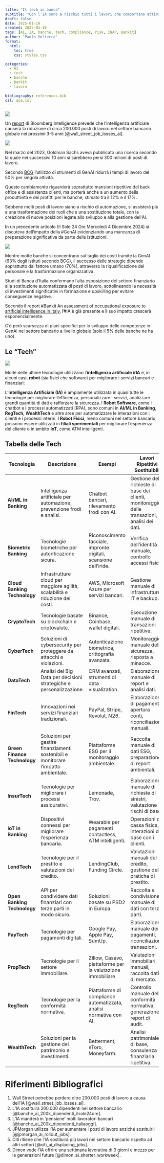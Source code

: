```yaml
---
title: "Il tech in banca"
subtitle: "Con l'IA sono a rischio tutti i lavori che comportano attività di routine e ripetitive. L'IA trasformerà il lavoro"
draft: false
date: 2025-01-10
created: 2025-01-10
tags: [AI, IA, banche, tech, compliance, risk, INAP, Bankit]
author: "Paolo Volterra"
format:
  html:
    toc: true
    css: styles.css

categories:
  - AI
  - tech
  - banche
  - Bankit
  - lavoro
  
bibliography: references.bib
csl: apa.csl
---
```



![](./immagini/efb2edd4-f277-47ab-9f65-b8ca97181251.webp)


Un [report](https://www.bloomberg.com/news/articles/2025-01-09/wall-street-expected-to-shed-200-000-jobs-as-ai-erodes-roles?srnd=technology-ai)  di Bloomberg Intelligence  prevede che l'intelligenza artificiale causerà la riduzione di circa 200.000 posti di lavoro nel settore bancario globale nei prossimi 3-5 anni [@wall_street_job_losses_ai]. 

![](./immagini/Screenshot 2025-01-10 150944.png)

Nel marzo del 2023, Goldman Sachs aveva pubblicato una ricerca secondo la quale nei successivi 10 anni si sarebbero persi 300 milioni di posti di lavoro. 

Secondo [BCG](https://www.bcg.com/press/6september2023-lutilizzo-di-strumenti-di-genai-riduce-i-tempi-di-lavoro-del-50-per-singola-attivita) l'utilizzo di strumenti di GenAI ridurrà i tempi di lavoro del 50% per singola attività.

Questo cambiamento riguarderà soprattutto mansioni ripetitive del back office e di assistenza clienti, ma porterà anche a un aumento della produttività e dei profitti per le banche, stimato tra il 12% e il 17%. 

Sebbene molti posti di lavoro siano a rischio di automazione, si assisterà più a una trasformazione dei ruoli che a una sostituzione totale, con la creazione di nuove posizioni legate allo sviluppo e alla gestione dell'AI. 

In un precedente articolo (Il Sole 24 Ore Mercoledì 4 Dicembre 2024) si discuteva dell'impatto della #GenAI evidenziando una mancanza di preparazione significativa da parte delle istituzioni. 

![](./immagini/DALL·E 2025-01-10 19.55.20 - A futuristic depiction of AI technologies automating repetitive manual tasks in a banking environment. The image includes robotic arms sorting paperwo.webp)

Mentre molte banche si concentrano sul taglio dei costi tramite la GenAI (63% degli istituti secondo BCG), il successo delle strategie dipende soprattutto dal fattore umano (70%), attraverso la riqualificazione del personale e la trasformazione organizzativa. 

Studi di Banca d'Italia confermano l'alta esposizione del settore finanziario alla sostituzione automatizzata di posti di lavoro, sottolineando la necessità di investimenti significativi in formazione e upskilling per evitare conseguenze negative. 

Secondo il report #Bankit [An assessment of occupational exposure to artificial intelligence in Italy](https://www.bancaditalia.it/pubblicazioni/qef/2024-0878/index.html), l'#IA è già presente e il suo impatto crescerà esponenzialmente.

C'è però scarsezza di piani specifici per lo sviluppo delle competenze in GenAI nel settore bancario a livello globale (solo il 5% delle banche ne ha uno).



## Le "Tech" 

![](./immagini/DALL·E 2025-01-10 09.11.44 - A futuristic virtual environment featuring a steampunk-style robot dressed as a 19th-century banker. The robot wears a formal suit with a top hat and .webp)

Molte delle ultime tecnologie utilizzano l'**intelligenza artificiale #IA** e, in alcuni casi, **robot** (sia fisici che software) per migliorare i servizi bancari e finanziari:

L'**Intelligenza Artificiale (IA)** è ampiamente utilizzata in quasi tutte le tecnologie  per migliorare l'efficienza, personalizzare i servizi, analizzare grandi quantità di dati e rafforzare la sicurezza.
I **Robot Software**, come i chatbot e i processi automatizzati (RPA), sono comuni in **AI/ML in Banking**, **RegTech**, **WealthTech** e altre aree per automatizzare le interazioni con i clienti e i processi interni.
I **Robot Fisici**, meno comuni nel settore bancario, possono essere utilizzati in **filiali sperimentali** per migliorare l'esperienza del cliente o in ambito **IoT**, come ATM intelligenti.

## Tabella delle Tech

|**Tecnologia**|**Descrizione**|**Esempi**|**Lavori Ripetitivi Sostituibili**|
|---|---|---|---|
|**AI/ML in Banking**|Intelligenza artificiale per automazione, prevenzione frodi e analisi.|Chatbot bancari, rilevamento frodi con AI.|Gestione delle richieste di base dei clienti, monitoraggio delle transazioni, analisi dei dati.|
|**Biometric Banking**|Tecnologie biometriche per autenticazione sicura.|Riconoscimento facciale, impronte digitali, scansione dell’iride.|Verifica dell’identità manuale, controllo accessi fisici.|
|**Cloud Banking Technology**|Infrastrutture cloud per maggiore agilità, scalabilità e riduzione dei costi.|AWS, Microsoft Azure per servizi bancari.|Gestione manuale di infrastrutture IT e backup.|
|**CryptoTech**|Tecnologie basate su blockchain e criptovalute.|Binance, Coinbase, wallet digitali.|Esecuzione manuale di transazioni ripetitive.|
|**CyberTech**|Soluzioni di cybersecurity per proteggere da attacchi e violazioni.|Autenticazione biometrica, crittografia avanzata.|Monitoraggio manuale della sicurezza, risposta a minacce.|
|**DataTech**|Analisi dei Big Data per decisioni strategiche e personalizzazione.|CRM avanzati, strumenti di data visualization.|Elaborazione manuale di report e analisi dati.|
|**FinTech**|Innovazioni nei servizi finanziari tradizionali.|PayPal, Stripe, Revolut, N26.|Elaborazione di pagamenti, apertura conti, riconciliazioni manuali.|
|**Green Finance Technology**|Soluzioni per gestire finanziamenti sostenibili e monitorare l’impatto ambientale.|Piattaforme ESG per il monitoraggio ambientale.|Raccolta manuale di dati ESG, preparazione di report ambientali.|
|**InsurTech**|Tecnologie per migliorare i processi assicurativi.|Lemonade, Trov.|Elaborazione manuale di richieste di sinistri, valutazione rischi di base.|
|**IoT in Banking**|Dispositivi connessi per migliorare l’esperienza bancaria.|Wearable per pagamenti contactless, ATM intelligenti.|Operazioni di cassa fisica, interazioni di base con i clienti.|
|**LendTech**|Tecnologie per il prestito e valutazioni del credito.|LendingClub, Funding Circle.|Valutazioni manuali del credito, gestione delle pratiche di prestito.|
|**Open Banking Technology**|API per condividere dati finanziari con terze parti in modo sicuro.|Soluzioni basate su PSD2 in Europa.|Raccolta e condivisione manuale di dati con terze parti.|
|**PayTech**|Tecnologie per pagamenti digitali.|Google Pay, Apple Pay, SumUp.|Elaborazione manuale dei pagamenti, riconciliazione transazioni.|
|**PropTech**|Tecnologie per il settore immobiliare.|Zillow, Casavo, piattaforme per la valutazione immobiliare.|Valutazioni immobiliari manuali, raccolta dati di mercato.|
|**RegTech**|Tecnologie per la conformità normativa.|Piattaforme di compliance automatizzata, analisi normativa con AI.|Controllo manuale della conformità normativa, generazione report di audit.|
|**WealthTech**|Soluzioni per la gestione del patrimonio e investimenti.|Betterment, eToro, Moneyfarm.|Analisi patrimoniale di base, consulenza finanziaria ripetitiva.|


# Riferimenti Bibliografici

1. Wall Street potrebbe perdere oltre 200.000 posti di lavoro a causa dell'IA [@wall_street_job_losses_ai].
2. L'IA sostituirà 200.000 dipendenti nel settore bancario [@banche_ai_200k_dipendenti_ilsole24ore].
3. L'IA manderà in ‘pensione’ molti lavoratori bancari [@banche_ai_200k_dipendenti_italiaoggi].
4. JPMorgan utilizza l'IA per aumentare i posti di lavoro anziché sostituirli [@jpmorgan_ai_rollout_jobs].
5. Citi ritiene che l'IA sostituirà più lavori nel settore bancario rispetto ad altri settori [@citi_ai_displacing_jobs].
6. Dimon vede l'IA offrire una settimana lavorativa di 3 giorni e mezzo per le generazioni future [@dimon_ai_shorter_workweek].


